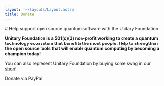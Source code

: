 ```yaml
---
layout: '~/layouts/Layout.astro'
title: Donate
---
```



<PageIntro spacingBelow='large'>
# Help support open source quantum software with the Unitary Foundation

**Unitary Foundation is a 501(c)(3) non-profit working to create a quantum technology ecosystem that benefits the most people. Help to strengthen the open source tools that will enable quantum computing by becoming a champion today!**

You can also represent Unitary Foundation by buying some swag in our [shop](https://shop.unitary.foundation/)!

<ButtonLink url="https://www.paypal.com/cgi-bin/webscr?cmd=_s-xclick&hosted_button_id=NYN7D2ADDYQ78&source=url">
  Donate
</ButtonLink>
<ButtonLinkSubtext>via PayPal</ButtonLinkSubtext>

</PageIntro>
